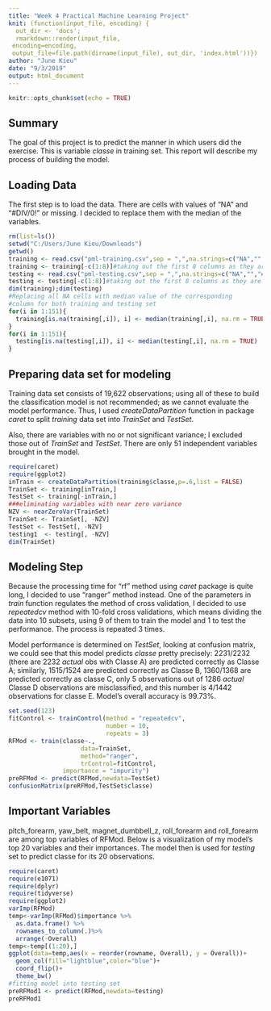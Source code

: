 ```yaml
---
title: "Week 4 Practical Machine Learning Project"
knit: (function(input_file, encoding) {
  out_dir <- 'docs';
  rmarkdown::render(input_file,
 encoding=encoding,
 output_file=file.path(dirname(input_file), out_dir, 'index.html'))})
author: "June Kieu"
date: "9/3/2019"
output: html_document
---
```


```r
knitr::opts_chunk$set(echo = TRUE)
```

## Summary

The goal of this project is to predict the manner in which users did the exercise.  This is variable *classe* in training set. This report will describe my process of building the model.

## Loading Data

The first step is to load the data. There are cells with values of "NA" and "#DIV/0!" or missing. I decided to replace them with the median of the variables.

```r
rm(list=ls())
setwd("C:/Users/June Kieu/Downloads")
getwd()
training <- read.csv("pml-training.csv",sep = ",",na.strings=c("NA","","#DIV/0!"))
training <- training[-c(1:8)]#taking out the first 8 columns as they are not real predictors
testing <- read.csv("pml-testing.csv",sep = ",",na.strings=c("NA","","#DIV/0!"))
testing <- testing[-c(1:8)]#taking out the first 8 columns as they are not real predictors
dim(training);dim(testing)
#Replacing all NA cells with median value of the corresponding 
#column for both training and testing set
for(i in 1:151){
  training[is.na(training[,i]), i] <- median(training[,i], na.rm = TRUE)
}
for(i in 1:151){
  testing[is.na(testing[,i]), i] <- median(testing[,i], na.rm = TRUE)
}
```

## Preparing data set for modeling

Training data set consists of 19,622 observations; using all of these to build the classification model is not recommended; as we cannot evaluate the model performance. Thus, I used *createDataPartition* function in package *caret* to split *training* data set into *TrainSet* and *TestSet*.

Also, there are variables with no or not significant variance; I excluded those out of *TrainSet* and *TestSet*. There are only 51 independent variables brought in the model.

```r
require(caret)
require(ggplot2)
inTrain <- createDataPartition(training$classe,p=.6,list = FALSE)
TrainSet <- training[inTrain,]
TestSet <- training[-inTrain,]
###eliminating variables with near zero variance
NZV <- nearZeroVar(TrainSet)
TrainSet <- TrainSet[, -NZV]
TestSet <- TestSet[, -NZV]
testing1  <- testing[, -NZV]
dim(TrainSet)
```

## Modeling Step

Because the processing time for "rf" method using *caret* package is quite long, I decided to use "ranger" method instead. One of the parameters in *train* function regulates the method of cross validation, I decided to use *repeatedcv* method with 10-fold cross validations, which means dividing the data into 10 subsets, using 9 of them to train the model and 1 to test the performance. The process is repeated 3 times.

Model performance is determined on *TestSet*, looking at confusion matrix, we could see that this model predicts *classe* pretty precisely: 2231/2232 (there are 2232 *actual* obs with Classe A) are predicted correctly as Classe A; similarly, 1515/1524 are predicted correctly as Classe B, 1360/1368 are predicted correctly as classe C, only 5 observations out of 1286 *actual* Classe D observations are misclassified, and this number is 4/1442 observations for classe E. Model's overall accuracy is 99.73%.

```r
set.seed(123)
fitControl <- trainControl(method = "repeatedcv",
                           number = 10,
                           repeats = 3)
RFMod <- train(classe~., 
                    data=TrainSet, 
                    method="ranger", 
                    trControl=fitControl,
               importance = "impurity")
preRFMod <- predict(RFMod,newdata=TestSet)
confusionMatrix(preRFMod,TestSet$classe)
```

## Important Variables

pitch_forearm, yaw_belt, magnet_dumbbell_z, roll_forearm and roll_forearm are among top variables of RFMod. Below is a visualization of my model's top 20 variables and their importances. The model then is used for *testing* set to predict classe for its 20 observations.

```r
require(caret)
require(e1071)
require(dplyr)
require(tidyverse)
require(ggplot2)
varImp(RFMod)
temp<-varImp(RFMod)$importance %>% 
  as.data.frame() %>%
  rownames_to_column(.)%>%
  arrange(-Overall)
temp<-temp[(1:20),]
ggplot(data=temp,aes(x = reorder(rowname, Overall), y = Overall))+
  geom_col(fill="lightblue",color="blue")+
  coord_flip()+
  theme_bw()
#fitting model into testing set
preRFMod1 <- predict(RFMod,newdata=testing)
preRFMod1
```
